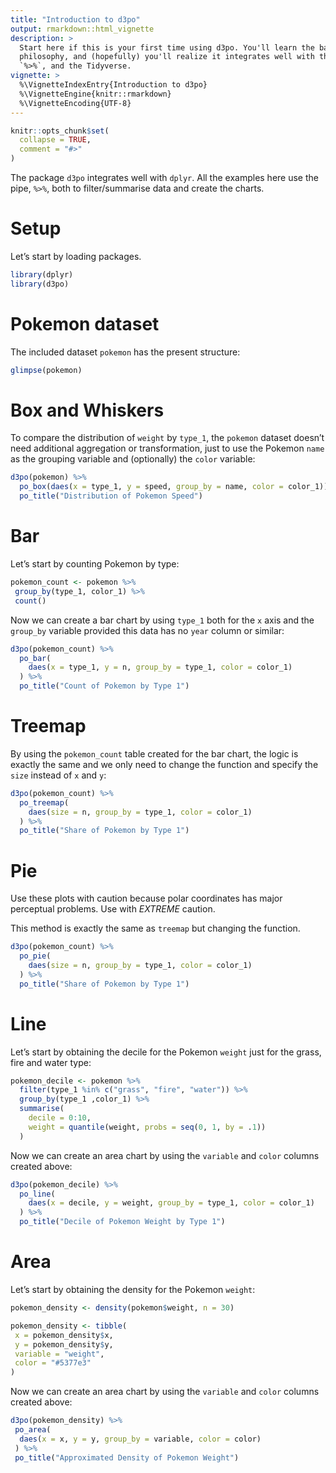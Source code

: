 ```yaml
---
title: "Introduction to d3po"
output: rmarkdown::html_vignette
description: >
  Start here if this is your first time using d3po. You'll learn the basic   
  philosophy, and (hopefully) you'll realize it integrates well with the pipe, 
  `%>%`, and the Tidyverse.
vignette: >
  %\VignetteIndexEntry{Introduction to d3po}
  %\VignetteEngine{knitr::rmarkdown}
  %\VignetteEncoding{UTF-8}
---
```


```r
knitr::opts_chunk$set(
  collapse = TRUE,
  comment = "#>"
)
```

The package `d3po` integrates well with `dplyr`. All the examples here use the 
pipe, `%>%`, both to filter/summarise data and create the charts.

# Setup

Let's start by loading packages.

```r
library(dplyr)
library(d3po)
```

# Pokemon dataset

The included dataset `pokemon` has the present structure:
```r
glimpse(pokemon)
```

# Box and Whiskers

To compare the distribution of `weight` by `type_1`, the `pokemon` dataset 
doesn't need additional aggregation or transformation, just to use the Pokemon
`name` as the grouping variable and (optionally) the `color` variable:
```r
d3po(pokemon) %>%
  po_box(daes(x = type_1, y = speed, group_by = name, color = color_1)) %>%
  po_title("Distribution of Pokemon Speed")
```

# Bar

Let's start by counting Pokemon by type:
```r
pokemon_count <- pokemon %>% 
 group_by(type_1, color_1) %>% 
 count()
```

Now we can create a bar chart by using `type_1` both for the `x` axis and the
`group_by` variable provided this data has no `year` column or similar:
```r
d3po(pokemon_count) %>%
  po_bar(
    daes(x = type_1, y = n, group_by = type_1, color = color_1)
  ) %>%
  po_title("Count of Pokemon by Type 1")
```

# Treemap

By using the `pokemon_count` table created for the bar chart, the logic is 
exactly the same and we only need to change the function and specify the `size` 
instead of `x` and `y`:
```r
d3po(pokemon_count) %>%
  po_treemap(
    daes(size = n, group_by = type_1, color = color_1)
  ) %>%
  po_title("Share of Pokemon by Type 1")
```

# Pie

Use these plots with caution because polar coordinates has major perceptual 
problems. Use with *EXTREME* caution.

This method is exactly the same as `treemap` but changing the function.
```r
d3po(pokemon_count) %>%
  po_pie(
    daes(size = n, group_by = type_1, color = color_1)
  ) %>%
  po_title("Share of Pokemon by Type 1")
```

# Line

Let's start by obtaining the decile for the Pokemon `weight` just for the 
grass, fire and water type:
```r
pokemon_decile <- pokemon %>% 
  filter(type_1 %in% c("grass", "fire", "water")) %>% 
  group_by(type_1 ,color_1) %>% 
  summarise(
    decile = 0:10,
    weight = quantile(weight, probs = seq(0, 1, by = .1))
  )
```

Now we can create an area chart by using the `variable` and `color` columns 
created above:
```r
d3po(pokemon_decile) %>%
  po_line(
    daes(x = decile, y = weight, group_by = type_1, color = color_1)
  ) %>%
  po_title("Decile of Pokemon Weight by Type 1")
```

# Area

Let's start by obtaining the density for the Pokemon `weight`:
```r
pokemon_density <- density(pokemon$weight, n = 30)

pokemon_density <- tibble(
 x = pokemon_density$x,
 y = pokemon_density$y,
 variable = "weight",
 color = "#5377e3"
)
```

Now we can create an area chart by using the `variable` and `color` columns 
created above:
```r
d3po(pokemon_density) %>%
 po_area(
  daes(x = x, y = y, group_by = variable, color = color)
 ) %>%
 po_title("Approximated Density of Pokemon Weight")
```
